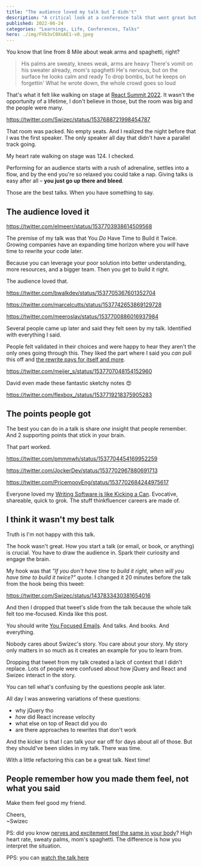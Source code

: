 ```yaml
---
title: "The audience loved my talk but I didn't"
description: "A critical look at a conference talk that went great but felt a little off."
published: 2022-06-24
categories: "Learnings, Life, Conferences, Talks"
hero: ./img/FVb3vC0XoAE1-v0.jpeg
---
```


You know that line from 8 Mile about weak arms and spaghetti, right?

> His palms are sweaty, knees weak, arms are heavy
> There's vomit on his sweater already, mom's spaghetti
> He's nervous, but on the surface he looks calm and ready
> To drop bombs, but he keeps on forgettin'
> What he wrote down, the whole crowd goes so loud

That's what it felt like walking on stage at [React Summit 2022](https://reactsummit.com). It wasn't the opportunity of a lifetime, I don't believe in those, but the room was big and the people were many.

https://twitter.com/Swizec/status/1537688721998454787

That room was packed. No empty seats. And I realized the night before that I was the first speaker. The only speaker all day that didn't have a parallel track going.

My heart rate walking on stage was 124. I checked.

Performing for an audience starts with a rush of adrenaline, settles into a flow, and by the end you're so relaxed you could take a nap. Giving talks is easy after all – **you just go up there and bleed**.

Those are the best talks. When you have something to say.

## The audience loved it

https://twitter.com/elmeerr/status/1537703938614509568

The premise of my talk was that You _Do_ Have Time to Build it Twice. Growing companies have an expanding time horizon where you _will_ have time to rewrite your code later.

Because you can leverage your poor solution into better understanding, more resources, and a bigger team. Then you get to build it right.

The audience loved that.

https://twitter.com/bwalkdev/status/1537705367601352704

https://twitter.com/marcelcutts/status/1537742653869129728

https://twitter.com/meeroslav/status/1537700886016937984

Several people came up later and said they felt seen by my talk. Identified with everything I said.

People felt validated in their choices and were happy to hear they aren't the only ones going through this. They liked the part where I said you _can_ pull this off and [the rewrite pays for itself and more](https://swizec.com/blog/how-to-rewrite-your-app-while-growing-to-a-dollar100000000-series-b/).

https://twitter.com/meijer_s/status/1537707048154152960

David even made these fantastic sketchy notes 😍

https://twitter.com/flexbox_/status/1537719218375905283

## The points people got

The best you can do in a talk is share _one_ insight that people remember. And 2 supporting points that stick in your brain.

That part worked.

https://twitter.com/pmmmwh/status/1537704454169952259

https://twitter.com/JockerDev/status/1537702967880691713

https://twitter.com/PricemoovEng/status/1537702684244975617

Everyone loved my [Writing Software is like Kicking a Can](https://swizec.com/blog/writing-software-is-like-kicking-a-can/). Evocative, shareable, quick to grok. The stuff thinkfluencer careers are made of.

## I think it wasn't my best talk

Truth is I'm not happy with this talk.

The hook wasn't great. How you start a talk (or email, or book, or anything) is crucial. You have to draw the audience in. Spark their curiosity and engage the brain.

My hook was that _"If you don't have time to build it right, when will you have time to build it twice?"_ quote. I changed it 20 minutes before the talk from the hook being this tweet:

https://twitter.com/Swizec/status/1437833430381654016

And then I dropped that tweet's slide from the talk because the whole talk felt too me-focused. Kinda like this post.

You should write [You Focused Emails](https://kaidavis.com/you/). And talks. And books. And everything.

Nobody cares about Swizec's story. You care about your story. My story only matters in so much as it creates an example for you to learn from.

Dropping that tweet from my talk created a lack of context that I didn't replace. Lots of people were confused about how jQuery and React and Swizec interact in the story.

You can tell what's confusing by the questions people ask later.

All day I was answering variations of these questions:

- why jQuery tho
- _how_ did React increase velocity
- what else on top of React did you do
- are there approaches to rewrites that don't work

And the kicker is that I can talk your ear off for days about all of those. But they should've been slides in my talk. There was time.

With a little refactoring this can be a great talk. Next time!

## People remember how you made them feel, not what you said

Make them feel good my friend.

Cheers,<br/>
~Swizec

PS: did you know [nerves and excitement feel the same in your body](<https://www.hbs.edu/ris/Publication%20Files/xge-a0035325%20(2)_0287835d-9e25-4f92-9661-c5b54dbbcb39.pdf>)? High heart rate, sweaty palms, mom's spaghetti. The difference is how you interpret the situation.

PPS: you can [watch the talk here](https://swizec.com/blog/you-do-have-time-to-build-it-twice/)
